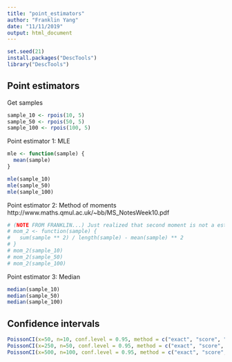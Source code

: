 ```yaml
---
title: "point_estimators"
author: "Franklin Yang"
date: "11/11/2019"
output: html_document
---
```


```r
set.seed(21)
install.packages("DescTools")
library("DescTools")
```

## Point estimators

Get samples
```r
sample_10 <- rpois(10, 5)
sample_50 <- rpois(50, 5)
sample_100 <- rpois(100, 5)
```

Point estimator 1: MLE
```r
mle <- function(sample) {
  mean(sample)
}

mle(sample_10)
mle(sample_50)
mle(sample_100)
```

Point estimator 2: Method of moments
http://www.maths.qmul.ac.uk/~bb/MS_NotesWeek10.pdf
```r
# (NOTE FROM FRANKLIN...) Just realized that second moment is not a estimator for lambda... lol.
# mom_2 <- function(sample) {
#   sum(sample ** 2) / length(sample) - mean(sample) ** 2
# }
# mom_2(sample_10)
# mom_2(sample_50)
# mom_2(sample_100)
```

Point estimator 3: Median
``` r
median(sample_10)
median(sample_50)
median(sample_100)
```
## Confidence intervals
``` r
PoissonCI(x=50, n=10, conf.level = 0.95, method = c("exact", "score", "wald"))
PoissonCI(x=250, n=50, conf.level = 0.95, method = c("exact", "score", "wald"))
PoissonCI(x=500, n=100, conf.level = 0.95, method = c("exact", "score", "wald"))
```

